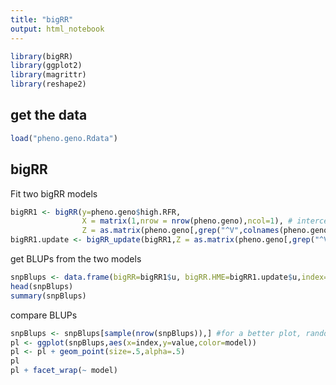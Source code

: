 ```yaml
---
title: "bigRR"
output: html_notebook
---
```


```r
library(bigRR)
library(ggplot2)
library(magrittr)
library(reshape2)
```


## get the data

```r
load("pheno.geno.Rdata")
```


## bigRR

Fit two bigRR models
```r

bigRR1 <- bigRR(y=pheno.geno$high.RFR,
                X = matrix(1,nrow = nrow(pheno.geno),ncol=1), # intercepts
                Z = as.matrix(pheno.geno[,grep("^V",colnames(pheno.geno))]))
bigRR1.update <- bigRR_update(bigRR1,Z = as.matrix(pheno.geno[,grep("^V",colnames(pheno.geno))])) #this allows heteroscedatic shrinkage (stronger shrinkage on SNPs than others).
```

get BLUPs from the two models
```r
snpBlups <- data.frame(bigRR=bigRR1$u, bigRR.HME=bigRR1.update$u,index=1:nrow(bigRR1$u)) %>% melt(id.vars="index",variable.name="model")
head(snpBlups)
summary(snpBlups)
```

compare BLUPs
```r
snpBlups <- snpBlups[sample(nrow(snpBlups)),] #for a better plot, randomize the order of the observations
pl <- ggplot(snpBlups,aes(x=index,y=value,color=model))
pl <- pl + geom_point(size=.5,alpha=.5)
pl
pl + facet_wrap(~ model)
```


